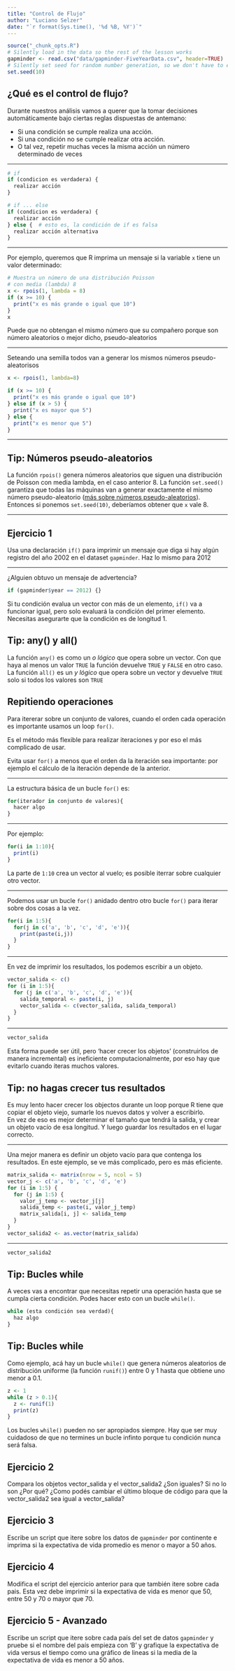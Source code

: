 ```yaml
---
title: "Control de Flujo"
author: "Luciano Selzer"
date: "`r format(Sys.time(), '%d %B, %Y')`"
---
```


```r
source("_chunk_opts.R")
# Silently load in the data so the rest of the lesson works
gapminder <- read.csv("data/gapminder-FiveYearData.csv", header=TRUE)
# Silently set seed for random number generation, so we don't have to explain it
set.seed(10)
```

## ¿Qué es el control de flujo?

Durante nuestros análisis vamos a querer que la tomar decisiones automáticamente
bajo ciertas reglas dispuestas de antemano:

  + Si una condición se cumple realiza una acción.
  + Si una condición no se cumple realizar otra acción.
  + O tal vez, repetir muchas veces la misma acción un número determinado de veces

---


```r
# if
if (condicion es verdadera) {
  realizar acción
}

# if ... else
if (condicion es verdadera) {
  realizar acción
} else {  # esto es, la condición de if es falsa
  realizar acción alternativa
}
```

---

Por ejemplo, queremos que R imprima un mensaje si la variable `x` tiene
un valor determinado:


```r
# Muestra un número de una distribución Poisson
# con media (lambda) 8
x <- rpois(1, lambda = 8)
if (x >= 10) {
  print("x es más grande o igual que 10")
}
x
```

Puede que no obtengan el mismo número que su compañero porque son
número aleatorios o mejor dicho, pseudo-aleatorios

---

Seteando una semilla todos van a generar los mismos números pseudo-aleatorisos

```r
x <- rpois(1, lambda=8)

if (x >= 10) {
  print("x es más grande o igual que 10")
} else if (x > 5) {
  print("x es mayor que 5")
} else {
  print("x es menor que 5")
}
```

---

## Tip: Números pseudo-aleatorios{.tip}

La función `rpois()` genera números aleatorios que siguen una distribución de
Poisson con media lambda, en el caso anterior 8. La función `set.seed()` 
garantiza que todas las máquinas van a generar exactamente el mismo número
pseudo-aleatorio ([más sobre números pseudo-aleatorios](https://es.wikipedia.org/wiki/Generador_de_números_pseudoaleatorios)).
Entonces si ponemos `set.seed(10)`, deberíamos obtener que `x` vale 8.


---

## Ejercicio 1{.challenge}

Usa una declaración `if()` para imprimir un mensaje que diga si hay
algún registro del año 2002 en el dataset `gapminder`.
Haz lo mismo para 2012

---

¿Alguien obtuvo un mensaje de advertencia?

```r
if (gapminder$year == 2012) {}
```

Si tu condición evalua un vector con más de un elemento, `if()` va a funcionar
igual, pero solo evaluará la condición del primer elemento. Necesitas
asegurarte que la condición es de longitud 1.

## Tip: any() y all() {.tip}

La función `any()` es como un *o lógico* que opera sobre un vector. Con que
haya al menos un valor `TRUE` la función devuelve `TRUE` y `FALSE` en otro 
caso. La función `all()` es un *y lógico* que opera sobre un vector y devuelve
`TRUE` solo si todos los valores son `TRUE`


## Repitiendo operaciones

Para itererar sobre un conjunto de valores, cuando el orden cada operación es
importante usamos un loop `for()`.

Es el método más flexible para realizar iteraciones y por eso el más complicado
de usar. 

Evita usar `for()` a menos que el orden da la iteración sea importante:
por ejemplo el cálculo de la iteración depende de la anterior.

---

La estructura básica de un bucle `for()` es:


```r
for(iterador in conjunto de valores){
  hacer algo
}
```

---

Por ejemplo:

```r
for(i in 1:10){
  print(i)
}
```

La parte de `1:10` crea un vector al vuelo; es posible iterrar sobre cualquier
otro vector.
  
---

Podemos usar un bucle `for()` anidado dentro otro bucle `for()` para iterar
sobre dos cosas a la vez.

```r
for(i in 1:5){
  for(j in c('a', 'b', 'c', 'd', 'e')){
    print(paste(i,j))
  }
}
```

---

En vez de imprimir los resultados, los podemos escribir a un objeto.


```r
vector_salida <- c()
for (i in 1:5){
  for (j in c('a', 'b', 'c', 'd', 'e')){
    salida_temporal <- paste(i, j)
    vector_salida <- c(vector_salida, salida_temporal)
  }
}

```

---

```r
vector_salida
```

Esta forma puede ser útil, pero 'hacer crecer los objetos' (construirlos de
manera incremental) es ineficiente computacionalmente, por eso hay que
evitarlo cuando iteras muchos valores.

## Tip: no hagas crecer tus resultados{.tip}

Es muy lento hacer crecer los objectos durante un loop porque R tiene
que copiar el objeto viejo, sumarle los nuevos datos y volver a escribirlo.  
En vez de eso es mejor determinar el tamaño que tendrá la salida, y crear
un objeto vacío de esa longitud. Y luego guardar los resultados en el lugar
correcto.

---

Una mejor manera es definir un objeto vacío para que contenga los resultados.
En este ejemplo, se ve más complicado, pero es más eficiente.

```r
matrix_salida <- matrix(nrow = 5, ncol = 5)
vector_j <- c('a', 'b', 'c', 'd', 'e')
for (i in 1:5) {
  for (j in 1:5) {
    valor_j_temp <- vector_j[j]
    salida_temp <- paste(i, valor_j_temp)
    matrix_salida[i, j] <- salida_temp
  }
}
vector_salida2 <- as.vector(matrix_salida)

```

---

```r
vector_salida2
```


## Tip: Bucles while{.tip}


A veces vas a encontrar que necesitas repetir una operación hasta que
se cumpla cierta condición. Podes hacer esto con un bucle `while()`.


```r
while (esta condición sea verdad){
  haz algo
}
```


## Tip: Bucles while{.tip}

Como ejemplo, acá hay un bucle `while()` que genera números aleatorios de 
distribución uniforme (la función `runif()`) entre 0 y 1 hasta que obtiene uno
menor a 0.1.

```r
z <- 1
while (z > 0.1){
  z <- runif(1)
  print(z)
}
```

Los bucles `while()` pueden no ser apropiados siempre. Hay que ser muy cuidadoso
de que no termines un bucle infinto porque tu condición nunca será falsa.


## Ejercicio 2{.challenge}

Compara los objetos vector_salida y el vector_salida2 ¿Son iguales? Si no lo son
¿Por qué? ¿Como podés cambiar el último bloque de código para que la vector_salida2
sea igual a vector_salida?



## Ejercicio 3{.challenge}

Escribe un script que itere sobre los datos de `gapminder` por continente e
imprima si la expectativa de vida promedio es menor o mayor a 50 años.

## Ejercicio 4{.challenge}

Modifica el script del ejercicio anterior para que también itere sobre cada
pais. Esta vez debe imprimir si la expectativa de vida es menor que 50, 
entre 50 y 70 o mayor que 70.

## Ejercicio 5 - Avanzado{.challenge}

Escribe un script que itere sobre cada país del set de datos `gapminder` y 
pruebe si el nombre del país empieza con 'B' y grafique la expectativa de
vida versus el tiempo como una gráfico de lineas si la media de la expectativa
de vida es menor a 50 años.
